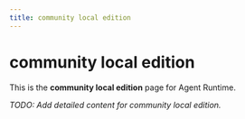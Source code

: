 ```yaml
---
title: community local edition
---
```


# community local edition

This is the **community local edition** page for Agent Runtime.

_TODO: Add detailed content for community local edition._
